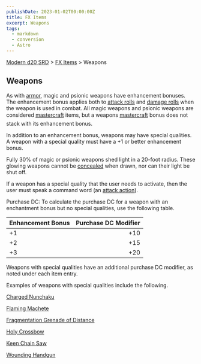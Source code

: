 ```yaml
---
publishDate: 2023-01-02T00:00:00Z
title: FX Items
excerpt: Weapons
tags:
  - markdown
  - conversion
  - Astro
---
```


[Modern d20 SRD](/#modernD20) > [FX Items](modern-d20-srd-fx-items-index) > Weapons

## Weapons

As with [armor](modern-d20-srd-fx-items-armor), magic and psionic weapons have enhancement bonuses. The enhancement bonus applies both to [attack rolls](modern-d20-srd-combat-attack-roll) and [damage rolls](modern-d20-srd-combat-damage) when the weapon is used in combat. All magic weapons and psionic weapons are considered [mastercraft](modern-d20-srd-equipment-mastercraft-objects) items, but a weapons [mastercraft](modern-d20-srd-equipment-mastercraft-objects) bonus does not stack with its enhancement bonus.

In addition to an enhancement bonus, weapons may have special qualities. A weapon with a special quality must have a +1 or better enhancement bonus.

Fully 30% of magic or psionic weapons shed light in a 20-foot radius. These glowing weapons cannot be [concealed](modern-d20-srd-equipment-concealed-weapons-objects) when drawn, nor can their light be shut off.

If a weapon has a special quality that the user needs to activate, then the user must speak a command word (an [attack action](modern-d20-srd-combat-attack-actions)).

Purchase DC: To calculate the purchase DC for a weapon with an enchantment bonus but no special qualities, use the following table.

| Enhancement Bonus | Purchase DC Modifier |
| :---------------- | -------------------: |
| +1                |                  +10 |
| +2                |                  +15 |
| +3                |                  +20 |

Weapons with special qualities have an additional purchase DC modifier, as noted under each item entry.

Examples of weapons with special qualities include the following.

[Charged Nunchaku](modern-d20-srd-fx-items-charged-nunchaku)

[Flaming Machete](modern-d20-srd-fx-items-flaming-machete)

[Fragmentation Grenade of Distance](modern-d20-srd-fx-items-fragmentation-grenade-of-distance)

[Holy Crossbow](modern-d20-srd-fx-items-holy-crossbow)

[Keen Chain Saw](modern-d20-srd-fx-items-keen-chain-saw)

[Wounding Handgun](modern-d20-srd-fx-items-wounding-handgun)
